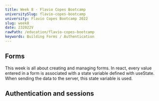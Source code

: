 ```yaml
---
title: Week 8 - Flavio Copes Bootcamp
universitySlug: flavio-copes-bootcamp
university: Flavio Copes Bootcamp 2022
slug: week8
date: 232022V
rawPath: /education/flavio-copes-bootcamp
keywords: Building Forms / Authentication
---
```


## Forms

This week is all about creating and managing forms. In react, every value entered in a form is associated with a state variable defined with useState. When sending the data to the server, this state variable is used.

## Authentication and sessions


